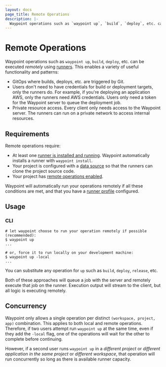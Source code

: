 ```yaml
---
layout: docs
page_title: Remote Operations
description: |-
  Waypoint operations such as `waypoint up`, `build`, `deploy`, etc. can be executed remotely using runners.
---
```


# Remote Operations

Waypoint operations such as `waypoint up`, `build`, `deploy`, etc. can
be executed _remotely_ using [runners](/docs/runner). This enables
a variety of useful functionality and patterns:

- GitOps where builds, deploys, etc. are triggered by Git.
- Users don't need to have credentials for build or deployment targets,
  only the runners do. For example, if you're deploying an application
  AWS, only the runners need AWS credentials. Users only need a token
  for the Waypoint server to queue the deployment job.
- Private resource access. Every client only needs access to the
  Waypoint server. The runners can run on a private network to access
  internal resources.

## Requirements

Remote operations require:

- At least one [runner is installed and running](/docs/runner). Waypoint
  automatically installs a runner with `waypoint install`.
- Your project is configured with a [data source](/docs/waypoint-hcl/runner)
  so that the runners can clone the project source code.
- Your project has [remote operations enabled](/docs/waypoint-hcl/runner).

Waypoint will automatically run your operations remotely if all these conditions are met, and that you have a [runner profile](/docs/runner/profiles) configured.

## Usage

### CLI


```shell-session
# let waypoint choose to run your operation remotely if possible (recommended):
$ waypoint up
...

# or, force it to run locally on your development machine:
$ waypoint up -local
...
```

You can substitute any operation for `up` such as `build`, `deploy`, `release`, etc.

Both of these approaches will queue a job with the server and remotely execute
that job on the runner. Execution output will stream to the client, but all
logic is executing remotely.

## Concurrency

Waypoint only allows a single operation per distinct `(workspace, project, app)`
combination. This applies to both local and remote operations. Therefore, if two
users attempt run `waypoint up` at the same time, even if they add the `-local` flag,
one of the operations will wait for the other to complete before continuing.

However, if a second user runs `waypoint up` in a _different project_ or
_different application in the same project_ or _different workspace_, that
operation will run concurrently so long as there is available runner capacity.

